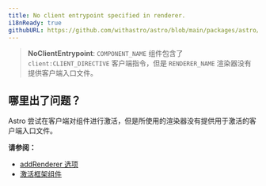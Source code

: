 ```yaml
---
title: No client entrypoint specified in renderer.
i18nReady: true
githubURL: https://github.com/withastro/astro/blob/main/packages/astro/src/core/errors/errors-data.ts
---
```


> **NoClientEntrypoint**: `COMPONENT_NAME` 组件包含了 `client:CLIENT_DIRECTIVE` 客户端指令，但是 `RENDERER_NAME` 渲染器没有提供客户端入口文件。


## 哪里出了问题？
Astro 尝试在客户端对组件进行激活，但是所使用的渲染器没有提供用于激活的客户端入口文件。

**请参阅：**
-  [addRenderer 选项](/zh-cn/reference/integrations-reference/#addrenderer-选项)
-  [激活框架组件](/zh-cn/basics/framework-components/#激活组件)

